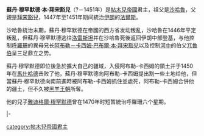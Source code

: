 {{Unreferenced|time=2019-05-28T05:20:22+00:00}}
'''蘇丹·穆罕默德·本·拜宋豁兒'''（?－1451年）是[[帖木兒帝國|帖木兒帝國]]君主，祖父是[[沙哈魯|沙哈魯]]，父親是[[拜宋豁兒|拜宋豁兒]]，1447年至1451年期间統治[[伊朗|伊朗]]的[[法爾斯|法爾斯]]。

沙哈魯統治末期，蘇丹·穆罕默德在帝國的西方省发动叛亂，沙哈魯在1446年平定叛亂，但蘇丹·穆罕默德逃往[[洛雷斯坦|洛雷斯坦]]并在沙哈魯死後返回伊朗中部登基，与他控制[[大呼罗珊|呼羅珊]]的異母兄长[[阿布勒－卡西姆·巴布爾·本·拜宋豁兒|阿布勒－卡西姆·巴布爾·本·拜宋豁兒]]以及控制[[河中|河中]]的伯父[[兀魯伯|兀魯伯]]呈三足鼎立之势。

蘇丹·穆罕默德即位後急於擴大自己的疆域，入侵阿布勒-卡西姆的領土并于1450年在[[馬什哈德|馬什哈德]]击败了他，蘇丹·穆罕默德向阿布勒-卡西姆提出割一些土地给他，但當蘇丹·穆罕默德向南前進時被阿布勒-卡西姆抓住並處死，阿布勒-卡西姆合併他的疆土，但不久被[[黑羊王朝|黑羊王朝]]所奪。

他的兒子[[雅迪格爾·穆罕默德|雅迪格爾·穆罕默德]]曾在1470年时短暂統治呼羅珊六个星期。

{{s-start}}
{{s-hou|[[帖木兒王朝|帖木兒王朝]]||||1451年|}}
{{S-reg}}
|-
{{S-bef|before=[[沙哈魯|沙哈魯]]}}
{{S-ttl|title=[[帖木兒帝國|帖木兒帝國蘇丹]]（[[法爾斯|法爾斯]]）|years=1447年—1451年}}
{{S-aft|after=领土被[[赫拉特|赫拉特]]统治者[[阿布勒－卡西姆·巴布爾·本·拜宋豁兒|阿布勒－卡西姆·巴布爾·本·拜宋豁兒]]合并}}
{{s-end}}

{{帖木兒帝國}}
[[category:帖木兒帝國君主|category:帖木兒帝國君主]]